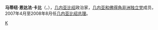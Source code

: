 '''马蒂纽·恩达法·卡比'''（'''{{lang-pt|Martinho Ndafa Kabi}}'''，{{bd|1957年|9月17日}}），[[几内亚比绍|几内亚比绍]]政治家，[[几内亚和佛得角非洲独立党|几内亚和佛得角非洲独立党]]成员，2007年4月至2008年8月任[[几内亚比绍总理|几内亚比绍总理]]。

{{start box}}
{{succession box|[[阿里斯蒂德斯·戈梅斯|阿里斯蒂德斯·戈梅斯]]|[[卡洛斯·科雷亚|卡洛斯·科雷亚]]|[[几内亚比绍总理|几内亚比绍总理]]|2007年至2008年}}
{{end box}}

{{GuineaBPMs}}

{{Africa-poli-bio-stub}}

[[Category:几内亚比绍总理|K]]